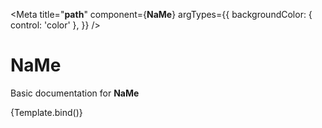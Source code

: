<!--- __path__.stories.mdx --->

<!--- This is your Story template function, shown here in React -->


<Meta
  title="__path__"
  component={__NaMe__}
  argTypes={{
    backgroundColor: { control: 'color' },
  }}
/>


# __NaMe__

Basic documentation for __NaMe__

<Story name="Basic rendering">{Template.bind()}</Story>
